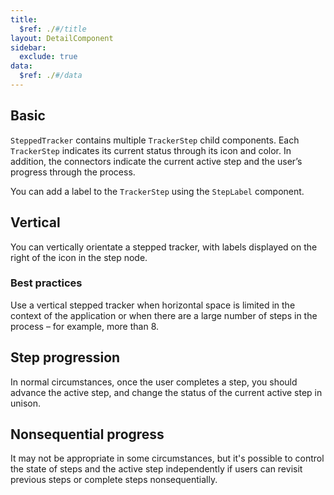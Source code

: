```yaml
---
title:
  $ref: ./#/title
layout: DetailComponent
sidebar:
  exclude: true
data:
  $ref: ./#/data
---
```


<LivePreviewControls>

  <LivePreview componentName="stepped-tracker" exampleName="Basic" >

## Basic

`SteppedTracker` contains multiple `TrackerStep` child components. Each `TrackerStep` indicates its current status through its icon and color. In addition, the connectors indicate the current active step and the user’s progress through the process.

You can add a label to the `TrackerStep` using the `StepLabel` component.

  </LivePreview>

  <LivePreview componentName="stepped-tracker" exampleName="Vertical" >

## Vertical

You can vertically orientate a stepped tracker, with labels displayed on the right of the icon in the step node.

### Best practices

Use a vertical stepped tracker when horizontal space is limited in the context of the application or when there are a large number of steps in the process – for example, more than 8.

  </LivePreview>
  
  <LivePreview componentName="stepped-tracker" exampleName="StepProgression" >

## Step progression

In normal circumstances, once the user completes a step, you should advance the active step, and change the status of the current active step in unison.

  </LivePreview>

  <LivePreview componentName="stepped-tracker" exampleName="NonSequentialProgress" >

## Nonsequential progress

It may not be appropriate in some circumstances, but it's possible to control the state of steps and the active step independently if users can revisit previous steps or complete steps nonsequentially.

  </LivePreview>

</LivePreviewControls>
